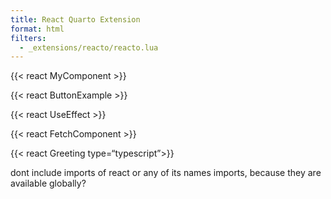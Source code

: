 ```yaml
---
title: React Quarto Extension
format: html
filters:
  - _extensions/reacto/reacto.lua
---
```

{{< react MyComponent >}}   

{{< react ButtonExample >}}

{{< react UseEffect >}}

{{< react FetchComponent >}}   

{{< react Greeting type="typescript">}}

dont include imports of react or any of its names imports, because they are available globally?

